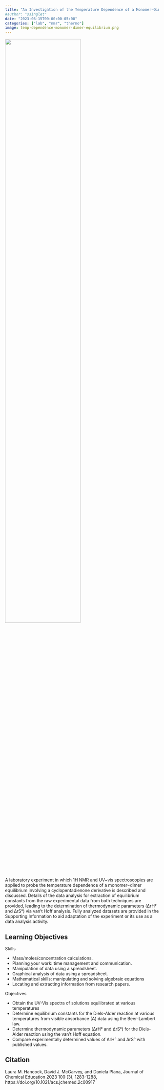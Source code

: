 ```yaml
---
title: "An Investigation of the Temperature Dependence of a Monomer−Dimer Equilibrium Using UV−Vis and 1H NMR Spectroscopies"
#author: "ssinglet"
date: "2023-03-15T00:00:00-05:00"
categories: ["lab", "nmr", "thermo"]
image: temp-dependence-monomer-dimer-equilibrium.png
---
```


![](temp-dependence-monomer-dimer-equilibrium.png){width="70%"}

A laboratory experiment in which 1H NMR and UV−vis spectroscopies are
applied to probe the temperature dependence of a monomer−dimer
equilibrium involving a cyclopentadienone derivative is described and
discussed. Details of the data analysis for extraction of equilibrium
constants from the raw experimental data from both techniques are
provided, leading to the determination of thermodynamic parameters
(ΔrH° and ΔrS°) via van’t Hoff analysis. Fully analyzed datasets are
provided in the Supporting Information to aid adaptation of the
experiment or its use as a data analysis activity.


## Learning Objectives {#learning-objectives}

Skills

-   Mass/moles/concentration calculations.
-   Planning your work: time management and communication.
-   Manipulation of data using a spreadsheet.
-   Graphical analysis of data using a spreadsheet.
-   Mathematical skills: manipulating and solving algebraic equations
-   Locating and extracting information from research papers.

Objectives

-   Obtain the UV-Vis spectra of solutions equilibrated at various temperatures
-   Determine equilibrium constants for the Diels-Alder reaction at various temperatures from visible absorbance (A) data using the Beer-Lambert law.
-   Determine thermodynamic parameters (ΔrH° and ΔrS°) for the Diels-Alder reaction using the van’t Hoff equation.
-   Compare experimentally determined values of ΔrH° and ΔrS° with published values.


## Citation {#citation}

Laura M. Hancock, David J. McGarvey, and Daniela Plana, Journal of Chemical Education 2023 100 (3), 1283-1288, https://doi.org/10.1021/acs.jchemed.2c00917
